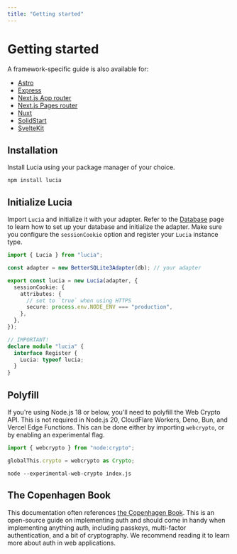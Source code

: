 ```yaml
---
title: "Getting started"
---
```


# Getting started

A framework-specific guide is also available for:

- [Astro](/getting-started/astro)
- [Express](/getting-started/express)
- [Next.js App router](/getting-started/nextjs-app)
- [Next.js Pages router](/getting-started/nextjs-pages)
- [Nuxt](/getting-started/nuxt)
- [SolidStart](/getting-started/solidstart)
- [SvelteKit](/getting-started/sveltekit)

## Installation

Install Lucia using your package manager of your choice.

```
npm install lucia
```

## Initialize Lucia

Import `Lucia` and initialize it with your adapter. Refer to the [Database](/database) page to learn how to set up your database and initialize the adapter. Make sure you configure the `sessionCookie` option and register your `Lucia` instance type.

```ts
import { Lucia } from "lucia";

const adapter = new BetterSQLite3Adapter(db); // your adapter

export const lucia = new Lucia(adapter, {
  sessionCookie: {
    attributes: {
      // set to `true` when using HTTPS
      secure: process.env.NODE_ENV === "production",
    },
  },
});

// IMPORTANT!
declare module "lucia" {
  interface Register {
    Lucia: typeof lucia;
  }
}
```

## Polyfill

If you're using Node.js 18 or below, you'll need to polyfill the Web Crypto API. This is not required in Node.js 20, CloudFlare Workers, Deno, Bun, and Vercel Edge Functions. This can be done either by importing `webcrypto`, or by enabling an experimental flag.

```ts
import { webcrypto } from "node:crypto";

globalThis.crypto = webcrypto as Crypto;
```

```
node --experimental-web-crypto index.js
```

## The Copenhagen Book

This documentation often references [the Copenhagen Book](https://thecopenhagenbook.com/mfa). This is an open-source guide on implementing auth and should come in handy when implementing anything auth, including passkeys, multi-factor authentication, and a bit of cryptography. We recommend reading it to learn more about auth in web applications.
